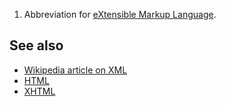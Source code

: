 #Abbreviation for [[Extensible Markup Language|eXtensible Markup Language]].

==See also==
*[[w:XML|Wikipedia article on XML]]
*[[HTML]]
*[[XHTML]]